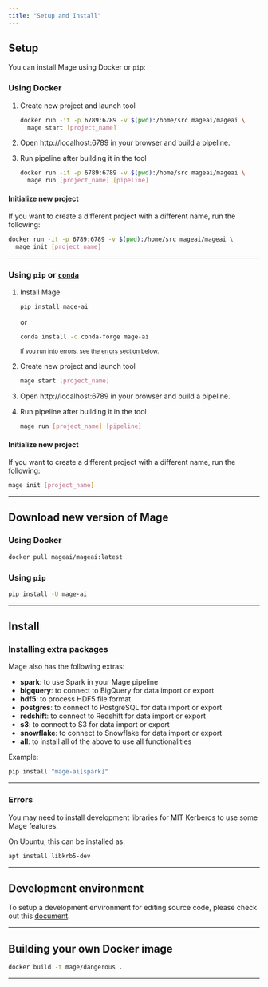 ```yaml
---
title: "Setup and Install"
---
```


## Setup

You can install Mage using Docker or `pip`:

### Using Docker

1. Create new project and launch tool

   ```bash
   docker run -it -p 6789:6789 -v $(pwd):/home/src mageai/mageai \
     mage start [project_name]
   ```

2. Open http://localhost:6789 in your browser and build a pipeline.

3. Run pipeline after building it in the tool

   ```bash
   docker run -it -p 6789:6789 -v $(pwd):/home/src mageai/mageai \
     mage run [project_name] [pipeline]
   ```

#### Initialize new project

If you want to create a different project with a different name, run the
following:

```bash
docker run -it -p 6789:6789 -v $(pwd):/home/src mageai/mageai \
  mage init [project_name]
```

---

### Using `pip` or [`conda`](https://github.com/conda-forge/mage-ai-feedstock)

1. Install Mage

   ```bash
   pip install mage-ai
   ```

   or

   ```bash
   conda install -c conda-forge mage-ai
   ```

   <sub>If you run into errors, see the [errors section](#errors) below.</sub>

2. Create new project and launch tool

   ```bash
   mage start [project_name]
   ```

3. Open http://localhost:6789 in your browser and build a pipeline.
4. Run pipeline after building it in the tool

   ```bash
   mage run [project_name] [pipeline]
   ```

#### Initialize new project

If you want to create a different project with a different name, run the
following:

```bash
mage init [project_name]
```

---

## Download new version of Mage

### Using Docker

```bash
docker pull mageai/mageai:latest
```

### Using `pip`

```bash
pip install -U mage-ai
```

---

## Install

### Installing extra packages

Mage also has the following extras:

- **spark**: to use Spark in your Mage pipeline
- **bigquery**: to connect to BigQuery for data import or export
- **hdf5**: to process HDF5 file format
- **postgres**: to connect to PostgreSQL for data import or export
- **redshift**: to connect to Redshift for data import or export
- **s3**: to connect to S3 for data import or export
- **snowflake**: to connect to Snowflake for data import or export
- **all**: to install all of the above to use all functionalities

Example:

```bash
pip install "mage-ai[spark]"
```

---

### Errors

You may need to install development libraries for MIT Kerberos to use some Mage
features.

On Ubuntu, this can be installed as:

```bash
apt install libkrb5-dev
```

---

## Development environment

To setup a development environment for editing source code, please check out
this [document](/community/contributing).

---

## Building your own Docker image

```bash
docker build -t mage/dangerous .
```

---
